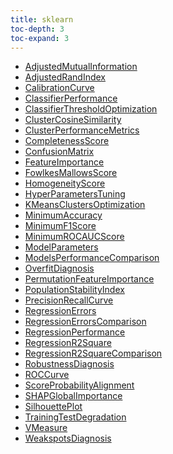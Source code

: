 ```yaml
---
title: sklearn
toc-depth: 3
toc-expand: 3
---
```





- [AdjustedMutualInformation](sklearn/AdjustedMutualInformation.qmd)
- [AdjustedRandIndex](sklearn/AdjustedRandIndex.qmd)
- [CalibrationCurve](sklearn/CalibrationCurve.qmd)
- [ClassifierPerformance](sklearn/ClassifierPerformance.qmd)
- [ClassifierThresholdOptimization](sklearn/ClassifierThresholdOptimization.qmd)
- [ClusterCosineSimilarity](sklearn/ClusterCosineSimilarity.qmd)
- [ClusterPerformanceMetrics](sklearn/ClusterPerformanceMetrics.qmd)
- [CompletenessScore](sklearn/CompletenessScore.qmd)
- [ConfusionMatrix](sklearn/ConfusionMatrix.qmd)
- [FeatureImportance](sklearn/FeatureImportance.qmd)
- [FowlkesMallowsScore](sklearn/FowlkesMallowsScore.qmd)
- [HomogeneityScore](sklearn/HomogeneityScore.qmd)
- [HyperParametersTuning](sklearn/HyperParametersTuning.qmd)
- [KMeansClustersOptimization](sklearn/KMeansClustersOptimization.qmd)
- [MinimumAccuracy](sklearn/MinimumAccuracy.qmd)
- [MinimumF1Score](sklearn/MinimumF1Score.qmd)
- [MinimumROCAUCScore](sklearn/MinimumROCAUCScore.qmd)
- [ModelParameters](sklearn/ModelParameters.qmd)
- [ModelsPerformanceComparison](sklearn/ModelsPerformanceComparison.qmd)
- [OverfitDiagnosis](sklearn/OverfitDiagnosis.qmd)
- [PermutationFeatureImportance](sklearn/PermutationFeatureImportance.qmd)
- [PopulationStabilityIndex](sklearn/PopulationStabilityIndex.qmd)
- [PrecisionRecallCurve](sklearn/PrecisionRecallCurve.qmd)
- [RegressionErrors](sklearn/RegressionErrors.qmd)
- [RegressionErrorsComparison](sklearn/RegressionErrorsComparison.qmd)
- [RegressionPerformance](sklearn/RegressionPerformance.qmd)
- [RegressionR2Square](sklearn/RegressionR2Square.qmd)
- [RegressionR2SquareComparison](sklearn/RegressionR2SquareComparison.qmd)
- [RobustnessDiagnosis](sklearn/RobustnessDiagnosis.qmd)
- [ROCCurve](sklearn/ROCCurve.qmd)
- [ScoreProbabilityAlignment](sklearn/ScoreProbabilityAlignment.qmd)
- [SHAPGlobalImportance](sklearn/SHAPGlobalImportance.qmd)
- [SilhouettePlot](sklearn/SilhouettePlot.qmd)
- [TrainingTestDegradation](sklearn/TrainingTestDegradation.qmd)
- [VMeasure](sklearn/VMeasure.qmd)
- [WeakspotsDiagnosis](sklearn/WeakspotsDiagnosis.qmd)

